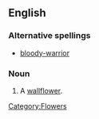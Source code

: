 ==English==
===Alternative spellings===
*[[bloody-warrior]]
===Noun===
{{en-noun|sg=[[bloody]] [[warrior]]}}

# A [[wallflower]].
[[Category:Flowers]]